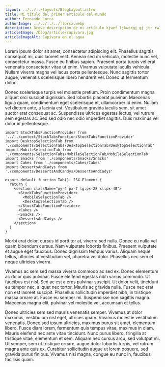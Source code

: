 ```yaml
---
layout: ../../../layouts/BlogLayout.astro
title: Mi título del primer artículo del mundo
author: Fernando Lorca
authorImage: ../../../../florca.webp
description: Breve descripción de mi artículo kjwef ljkwergj gj jtr rwl lwekgnwl welgnweg
articleImage: /blog/article/capivara.jpg
articleImageAlt: Capivara en el agua
---
```


Lorem ipsum dolor sit amet, consectetur adipiscing elit. Phasellus sagittis consequat mi, quis laoreet velit. Aenean sed mi vehicula, molestie nunc vel, consectetur massa. Fusce eu finibus sapien. Praesent porta turpis vel erat venenatis consectetur vitae ut enim. Vivamus vulputate iaculis vehicula. Nullam viverra magna vel lacus porta pellentesque. Nunc sagittis tortor augue, venenatis scelerisque libero hendrerit vel. Donec ut fermentum dolor.

Donec scelerisque turpis vel molestie pretium. Proin condimentum magna aliquet orci suscipit dignissim. Sed lobortis placerat pulvinar. Maecenas ligula quam, condimentum eget scelerisque et, ullamcorper id enim. Nullam vel dictum ante, a lacinia est. Vestibulum gravida iaculis sem, sit amet auctor erat consequat ac. Suspendisse ultrices egestas lectus, vel rutrum sem egestas ac. Sed sed odio nec odio imperdiet sagittis. Duis maximus vel dolor id pellentesque.

```tsx
import StockTabsFunctionProvider from '../../context/StockTabsFunction/StockTabsFunctionProvider'
import DesktopSelectionTab from './components/SelectionTabs/DesktopSelectionTab/DesktopSelectionTab'
import MobileSelectionTab from './components/SelectionTabs/MobileSelectionTab/MobileSelectionTab'
import Snacks from './components/Snacks/Snacks'
import Cakes from './components/Cakes/Cakes'
import DessertsAndCadys from './components/DessertsAndCandys/DessertsAndCadys'

export default function Tab(): JSX.Element {
  return (
    <section className="py-4 px-7 lg:px-28 xl:px-48">
      <StockTabsFunctionProvider>
        <MobileSelectionTab />
        <DesktopSelectionTab />
      </StockTabsFunctionProvider>
      <Cakes />
      <Snacks />
      <DessertsAndCadys />
    </section>
  )
}
```

Morbi erat dolor, cursus id porttitor at, viverra sed nulla. Donec eu nulla vel quam bibendum cursus. Nam vulputate lobortis finibus. Praesent vulputate et augue eget faucibus. Donec dignissim tempus varius. Aliquam neque tellus, ultricies ut vestibulum vel, pharetra vel dolor. Phasellus nec sem et neque ultricies viverra.

Vivamus ac sem sed massa viverra commodo ac sed ex. Donec elementum ac dolor quis pulvinar. Fusce eleifend egestas nibh varius commodo. Ut faucibus est nisl. Sed ac est a eros pulvinar suscipit. Ut dolor velit, tincidunt eu tempor nec, aliquet nec tortor. Mauris ac gravida nulla. Fusce nec erat non est laoreet suscipit. Phasellus sollicitudin imperdiet nibh, in tristique massa ornare at. Fusce eu semper mi. Suspendisse non sagittis magna. Maecenas magna elit, pulvinar vel molestie vel, accumsan et tellus.

Donec ultricies sem sed mauris venenatis semper. Vivamus at dolor maximus, vestibulum nisl eget, ultrices quam. Vivamus molestie vestibulum venenatis. Donec sed ipsum ultricies, maximus purus sit amet, elementum libero. Fusce diam lorem, fermentum quis tempus vitae, maximus in diam. Mauris eleifend nec ante vitae tincidunt. Nunc purus libero, fringilla at tristique vitae, elementum et sem. Aliquam nec cursus arcu, sed volutpat mi. Ut semper, sem ut tristique ornare, augue dolor lobortis turpis, vel rutrum magna ante quis ex. Curabitur sollicitudin augue ut lorem posuere, sed gravida purus finibus. Vivamus nisi magna, congue eu nunc in, faucibus facilisis quam.
